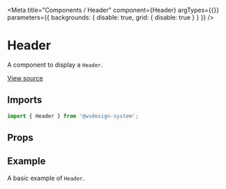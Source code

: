 
<Meta
  title="Components / Header"
  component={Header}
  argTypes={{}}
  parameters={{ backgrounds: { disable: true, grid: { disable: true } } }}
/>

# Header

A component to display a `Header`.

[View source](https://github.com/actarian/wsdesign-system/tree/main/@components/card)

## Imports

```js
import { Header } from '@wsdesign-system';
```

## Props

<ArgsTable of={HeaderProps} />

## Example

A basic example of `Header`.

<Canvas>
  <Story name="Header">
    <Header></Header>
  </Story>
</Canvas>
